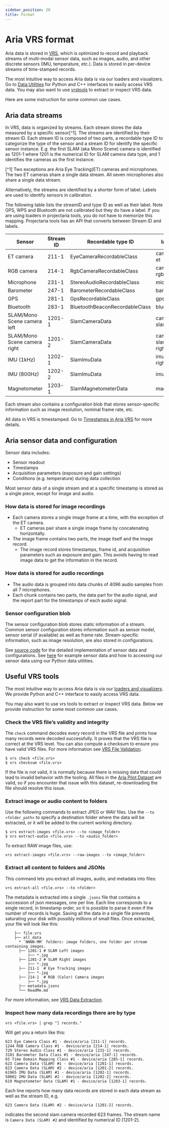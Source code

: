 ```yaml
---
sidebar_position: 20
title: Format
---
```


# Aria VRS format

Aria data is stored in [VRS](https://facebookresearch.github.io/vrs/), which is optimized to record and playback streams of multi-modal sensor data, such as images, audio, and other discrete sensors (IMU, temperature, etc.). Data is stored in per-device streams of time-stamped records.

The most intuitive way to access Aria data is via our loaders and visualizers. Go to [Data Utilities](/data_utilities/data_utilities.mdx) for Python and C++ interfaces to easily access VRS data. You may also want to use [vrstools](https://facebookresearch.github.io/vrs/) to extract or inspect VRS data.

Here are some instruction for some common use cases.

## Aria data streams

In VRS, data is organized by streams. Each stream stores the data measured by a specific sensor[^1]. The streams are identified by their stream ID.  Each stream ID is composed of two parts, a recordable type ID to categorize the type of the sensor and a stream ID for identify the specific sensor instance. E.g. the first SLAM (aka Mono Scene) camera is identified as 1201-1 where 1201 is the numerical ID for SLAM camera data type, and 1 identifies the cameras as the first instance.

[^1] Two exceptions are Aria Eye Tracking(ET) cameras and microphones. The two ET cameras share a single data stream. All seven microphones also share a single data stream.

Alternatively, the streams are identified by a shorter form of label. Labels are used to identify sensors in calibration.

The following table lists the streamID and type ID as well as their label. Note GPS, WPS and Bluetooth are not calibrated but they do have a label. If you are using loaders in projectaria tools, you do not have to memorize this mapping. Projectaria tools has an API that converts between Stream ID and labels.

<table>
<thead>
<tr><th>        <b>Sensor</b>         </th><th>Stream ID  </th><th>Recordable type ID            </th><th>label           </th></tr>
</thead>
<tbody>
<tr><td>ET camera        </td><td>211-1      </td><td>EyeCameraRecordableClass      </td><td>camera-et       </td></tr>
<tr><td>RGB camera       </td><td>214-1      </td><td>RgbCameraRecordableClass      </td><td>camera-rgb      </td></tr>
<tr><td>Microphone       </td><td>231-1      </td><td>StereoAudioRecordableClass    </td><td>mic             </td></tr>
<tr><td>Barometer        </td><td>247-1      </td><td>BarometerRecordableClass      </td><td>baro            </td></tr>
<tr><td>GPS              </td><td>281-1      </td><td>GpsRecordableClass            </td><td>gps             </td></tr>
<tr><td>Bluetooth        </td><td>283-1      </td><td>BluetoothBeaconRecordableClass</td><td>bluetooth       </td></tr>
<tr><td>SLAM/Mono Scene camera left </td><td>1201-1     </td><td>SlamCameraData                </td><td>camera-slam-left</td></tr>
<tr><td>SLAM/Mono Scene camera right</td><td>1201-2     </td><td>SlamCameraData                </td><td>camera-slam-right</td></tr>
<tr><td>IMU (1kHz)       </td><td>1202-1     </td><td>SlamImuData                   </td><td>imu-right       </td></tr>
<tr><td>IMU (800Hz)      </td><td>1202-2     </td><td>SlamImuData                   </td><td>imu-left        </td></tr>
<tr><td>Magnetometer     </td><td>1203-1     </td><td>SlamMagnetometerData          </td><td>mag             </td></tr>
</tbody>
</table>

Each stream also contains a configuration blob that stores sensor-specific information such as image resolution, nominal frame rate, etc.

All data in VRS is timestamped. Go to [Timestamps in Aria VRS](/docs/data_formats/aria_vrs/timestamps_in_aria_vrs) for more details.

## Aria sensor data and configuration
Sensor data includes:
* Sensor readout
* Timestamps
* Acquisition parameters (exposure and gain settings)
* Conditions (e.g. temperature) during data collection

Most sensor data of a single stream and at a specific timestamp is stored as a single piece, except for image and audio.

### How data is stored for image recordings
* Each camera stores a single image frame at a time, with the exception of the ET camera.
   * ET cameras pair share a single image frame by concatenating horizontally.
* The image frame contains two parts, the image itself and the image record.
    * The image record stores timestamps, frame id, and acquisition parameters such as exposure and gain. This avoids having to read image data to get the information in the record.

### How data is stored for audio recordings

* The audio data is grouped into data chunks of 4096 audio samples from all 7 microphones.
* Each chunk contains two parts, the data part for the audio signal, and the report part for the timestamps of each audio signal.

### Sensor configuration blob

The sensor configuration blob stores static information of a stream. Common sensor configuration stores information such as sensor model, sensor serial (if available) as well as frame rate.
Stream-specific information, such as image resolution, are also stored in configurations.

See [source code](https://github.com/facebookresearch/projectaria_tools/blob/main/core/data_provider/players) for the detailed implementation of sensor data and configurations. See [here](/docs/data_utilities/advanced_code_snippets/plotting_sensor_data) for example sensor data and how to accessing our sensor data using our Python data utilities.



## Useful VRS tools

The most intuitive way to access Aria data is via our [loaders and visualizers](data_utilities/getting_started.mdx). We provide Python and C++ interface to easily access VRS data.

You may also want to use vrs tools to extract or inspect VRS data. Below we provide instruction for some most common use cases.

### Check the VRS file’s validity and integrity

The `check` command decodes every record in the VRS file and prints how many records were decoded successfully. It proves that the VRS file is correct at the VRS level. You can also compute a checksum to ensure you have valid VRS files. For more information see [VRS File Validation](https://facebookresearch.github.io/vrs/docs/VrsCliTool#file-validation).

```
$ vrs check <file.vrs>
$ vrs checksum <file.vrs>
```

If the file is not valid, it is normally because there is missing data that could lead to invalid behavior with the tooling. All files in the [Aria Pilot Dataset](https://about.facebook.com/realitylabs/projectaria/datasets) are valid, so if you encounter that issue with this dataset, re-downloading the file should resolve this issue.

### Extract image or audio content to folders

Use the following commands to extract JPEG or WAV files. Use the `--to <folder_path>` to specify a destination folder where the data will be extracted, or it will be added to the current working directory.

```
$ vrs extract-images <file.vrs> --to <image_folder>
$ vrs extract-audio <file.vrs> --to <audio_folder>
```

To extract RAW image files, use:

```
vrs extract-images <file.vrs> --raw-images --to <image_folder>
```

### Extract all content to folders and JSONs

This command lets you extract all images, audio, and metadata into files:

```
vrs extract-all <file.vrs> --to <folder>
```

The metadata is extracted into a single `.jsons` file that contains a succession of json messages, one per line. Each line corresponds to a single record, in timestamp order, so it is possible to parse it even if the number of records is huge. Saving all the data in a single file prevents saturating your disk with possibly millions of small files.
Once extracted, your file will look like this:


```
    ├── file.vrs
    ├── all_data
      * `NNNN-MM` folders: image folders, one folder per stream containing images.
      ├── 1201-1 # SLAM Left images
          ├── *.jpg
      ├── 1201-2 # SLAM Right images
          ├── *.jpg
      ├── 211-1  # Eye Tracking images
          ├── *.jpg
      ├── 214-1  # RGB (Color) Camera images
          ├── *.jpg
      ├── metadata.jsons
      └── ReadMe.md
```

For more information, see [VRS Data Extraction](https://facebookresearch.github.io/vrs/docs/VrsCliTool#data-extraction).

### Inspect how many data recordings there are by type

```
vrs <file.vrs> | grep "] records."
```

Will get you a return like this:

```
623 Eye Camera Class #1 - device/aria [211-1] records.
1244 RGB Camera Class #1 - device/aria [214-1] records.
729 Stereo Audio Class #1 - device/aria [231-1] records.
3101 Barometer Data Class #1 - device/aria [247-1] records.
65 Time Domain Mapping Class #1 - device/aria [285-1] records.
623 Camera Data (SLAM) #1 - device/aria [1201-1] records.
623 Camera Data (SLAM) #2 - device/aria [1201-2] records.
61965 IMU Data (SLAM) #1 - device/aria [1202-1] records.
50002 IMU Data (SLAM) #2 - device/aria [1202-2] records.
619 Magnetometer Data (SLAM) #1 - device/aria [1203-1] records.
```

Each line reports how many data records are stored in each data stream as well as the stream ID, e.g.

```
623 Camera Data (SLAM) #2 - device/aria [1201-2] records.
```

indicates the second slam camera recorded 623 frames. The stream name is `Camera Data (SLAM) #2` and identified by numerical ID [1201-2].
